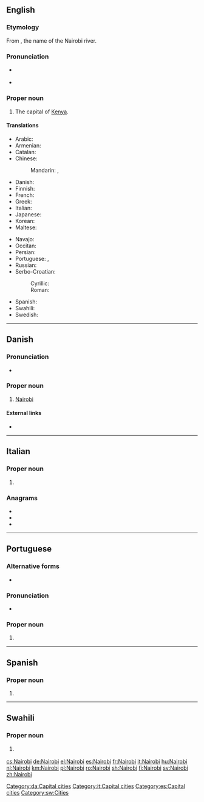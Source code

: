 ==English==
{{wikipedia}}

===Etymology===
From {{etyl|mas|en}} {{m|mas||enkare nyrobi|cold water, cold river}}, the name of the Nairobi river.

===Pronunciation===
* {{a|UK}} {{IPA|/naɪˈɹəʊbi/|lang=en}}
* {{a|US}} {{IPA|/naɪˈɹoʊbi/|lang=en}}

===Proper noun===
{{en-proper noun}}

# The capital of [[Kenya]].

====Translations====
{{trans-top|capital of Kenya}}
* Arabic: {{t|ar|نَيْرُوبِي|m}}
* Armenian: {{t|hy|Նայրոբի|sc=Armn}}
* Catalan: {{t|ca|Nairobi}}
* Chinese:
*: Mandarin: {{t|cmn|內羅畢|sc=Hani}}, {{t+|cmn|内罗毕|tr=Nèiluóbì|sc=Hani}}
* Danish: {{t|da|Nairobi}}
* Finnish: {{t+|fi|Nairobi}}
* French: {{t+|fr|Nairobi}}
* Greek: {{t+|el|Ναϊρόμπι}}
* Italian: {{t+|it|Nairobi|f}}
* Japanese: {{t|ja|ナイロビ|tr=Nairobi}}
* Korean: {{t+|ko|나이로비|tr=Nairobi}}
* Maltese: {{t|mt|Najrobi}}
{{trans-mid}}
* Navajo: {{t|nv|Naiwóobii}}
* Occitan: {{t+|oc|Nairòbi}}
* Persian: {{t|fa|نایروبی|tr=Nâyrubi|sc=fa-Arab}}
* Portuguese: {{t+|pt|Nairóbi|f}}, {{t|pt|Nairobi|f}}
* Russian: {{t+|ru|Найро́би|m}}
* Serbo-Croatian:
*: Cyrillic: {{t|sh|Најроби|m|sc=Cyrl}}
*: Roman: {{t|sh|Najrobi|m}}
* Spanish: {{t+|es|Nairobi|m}}
* Swahili: {{t|sw|Nairobi}}
* Swedish: {{t+|sv|Nairobi|n}}
{{trans-bottom}}

{{topics|en|Capital cities|Cities in Kenya}}

----

==Danish==

===Pronunciation===
* {{IPA|/najroːbi/|[najˈʁoːb̥i]|lang=da}}

===Proper noun===
{{head|da|proper noun}}

# [[Nairobi#English|Nairobi]] {{gloss|the capital of Kenya}}

====External links====
* {{pedialite|lang=da}}

[[Category:da:Capital cities]]

----

==Italian==
{{wikipedia|lang=it}}

===Proper noun===
{{it-proper noun|g=f}}

# {{l|en|Nairobi}}

===Anagrams===
* {{l|it|barioni}}
* {{l|it|binario}}
* {{l|it|brionia}}

[[Category:it:Capital cities]]

----

==Portuguese==

===Alternative forms===
* {{l|pt|Nairóbi}}

===Pronunciation===
* {{a|Brazil}} {{IPA|/naj.ˈɾɔ.bi/|lang=pt}}

===Proper noun===
{{pt-proper noun|f}}

# {{place|pt|capital city|c/Kenya|t1=Nairobi}}

----

==Spanish==

===Proper noun===
{{es-proper noun}}

# {{l|en|Nairobi}}

[[Category:es:Capital cities]]
----

==Swahili==
{{wikipedia|lang=sw}}

===Proper noun===
{{head|sw|proper noun}}

# {{l|en|Nairobi}} {{gloss|capital of Kenya}}

[[Category:sw:Cities]]

[[cs:Nairobi]]
[[de:Nairobi]]
[[el:Nairobi]]
[[es:Nairobi]]
[[fr:Nairobi]]
[[it:Nairobi]]
[[hu:Nairobi]]
[[nl:Nairobi]]
[[km:Nairobi]]
[[pl:Nairobi]]
[[ro:Nairobi]]
[[sh:Nairobi]]
[[fi:Nairobi]]
[[sv:Nairobi]]
[[zh:Nairobi]]